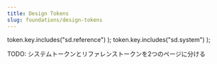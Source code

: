 ```yaml
---
title: Design Tokens
slug: foundations/design-tokens
---
```



  token.key.includes("sd.reference")
);
  token.key.includes("sd.system")
);

TODO: システムトークンとリファレンストークンを2つのページに分ける

<TokenList tokens={systemTokens} client:load />

<TokenList tokens={referenceTokens} client:load />
